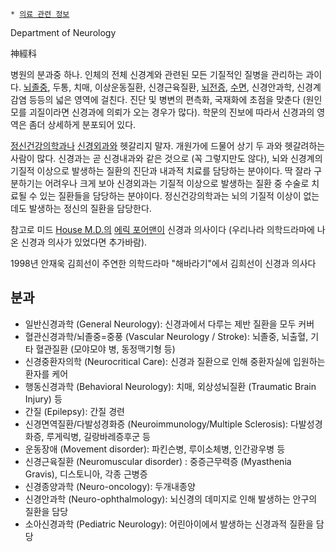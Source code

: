  * [[의료 관련 정보]]

Department of Neurology

神經科

병원의 분과중 하나. 인체의 전체 신경계와 관련된 모든 기질적인 질병을 관리하는 과이다. [[뇌졸중]], 두통, 치매, 이상운동질환, 신경근육질환, [[뇌전증]], [[수면]], 신경안과학, 신경계 감염 등등의 넓은 영역에 걸친다. 진단 및 병변의 편측화, 국재화에 초점을 맞춘다 (원인모를 괴질이라면 신경과에 의뢰가 오는 경우가 많다). 학문의 진보에 따라서 신경과의 영역은 좀더 상세하게 분포되어 있다. 

[[정신건강의학과]]나 [[신경외과]]와 헷갈리지 말자. 개원가에 드물어 상기 두 과와 헷갈려하는 사람이 많다. 신경과는 곧 신경내과와 같은 것으로 (꼭 그렇지만도 않다), 뇌와 신경계의 기질적 이상으로 발생하는 질환의 진단과 내과적 치료를 담당하는 분야이다. 딱 잘라 구분하기는 어려우나 크게 보아 신경외과는 기질적 이상으로 발생하는 질환 중 수술로 치료될 수 있는 질환들을 담당하는 분야이다. 정신건강의학과는 뇌의 기질적 이상이 없는데도 발생하는 정신의 질환을 담당한다. 

참고로 미드 [[House M.D.]]의 [[에릭 포어맨]]이 신경과 의사이다 (우리나라 의학드라마에 나온 신경과 의사가 있었다면 추가바람).

1998년 안재욱 김희선이 주연한 의학드라마 "해바라기"에서 김희선이 신경과 의사다

== 분과 ==
* 일반신경과학 (General Neurology): 신경과에서 다루는 제반 질환을 모두 커버
* 혈관신경과학/뇌졸중=중풍 (Vascular Neurology / Stroke): 뇌졸중, 뇌출혈, 기타 혈관질환 (모야모야 병, 동정맥기형 등)
* 신경중환자의학 (Neurocritical Care): 신경과 질환으로 인해 중환자실에 입원하는 환자를 케어
* 행동신경과학 (Behavioral Neurology): 치매, 외상성뇌질환 (Traumatic Brain Injury) 등
* 간질 (Epilepsy): 간질 경련
* 신경면역질환/다발성경화증 (Neuroimmunology/Multiple Sclerosis): 다발성경화증, 루게릭병, 길랑바레증후군 등
* 운동장애 (Movement disorder): 파킨슨병, 루이소체병, 인간광우병 등
* 신경근육질환 (Neuromuscular disorder) : 중증근무력증 (Myasthenia Gravis), 디스토니아, 각종 근병증
* 신경종양과학 (Neuro-oncology): 두개내종양
* 신경안과학 (Neuro-ophthalmology): 뇌신경의 데미지로 인해 발생하는 안구의 질환을 담당
* 소아신경과학 (Pediatric Neurology): 어린아이에서 발생하는 신경과적 질환을 담당
